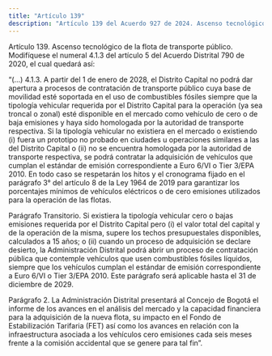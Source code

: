 ```yaml
---
title: "Artículo 139"
description: "Artículo 139 del Acuerdo 927 de 2024. Ascenso tecnológico de la flota de transporte público."
---
```


Artículo 139. Ascenso tecnológico de la flota de transporte público. Modifíquese el numeral 4.1.3 del artículo 5 del Acuerdo Distrital 790 de 2020, el cual quedará así:
 
“(...) 4.1.3. A partir del 1 de enero de 2028, el Distrito Capital no podrá dar apertura a procesos de contratación de transporte público cuya base de movilidad esté soportada en el uso de combustibles fósiles siempre que la tipología vehicular requerida por el Distrito Capital para la operación (ya sea troncal o zonal) esté disponible en el mercado como vehículo de cero o de baja emisiones y haya sido homologada por la autoridad de transporte respectiva. Si la tipología vehicular no existiera en el mercado o existiendo (i) fuera un prototipo no probado en ciudades u operaciones similares a las del Distrito Capital o (ii) no se encuentra homologada por la autoridad de transporte respectiva, se podrá contratar la adquisición de vehículos que cumplan el estándar de emisión correspondiente a Euro 6/VI o Tier 3/EPA 2010. En todo caso se respetarán los hitos y el cronograma fijado en el parágrafo 3° del artículo 8 de la Ley 1964 de 2019 para garantizar los porcentajes mínimos de vehículos eléctricos o de cero emisiones utilizados para la operación de las flotas.
 
Parágrafo Transitorio. Si existiera la tipología vehicular cero o bajas emisiones requerida por el Distrito Capital pero (i) el valor total del capital y de la operación de la misma, supere los techos presupuestales disponibles, calculados a 15 años; o (ii) cuando un proceso de adquisición se declare desierto, la Administración Distrital podrá abrir un proceso de contratación pública que contemple vehículos que usen combustibles fósiles líquidos, siempre que los vehículos cumplan el estándar de emisión correspondiente a Euro 6/VI o Tier 3/EPA 2010. Este parágrafo será aplicable hasta el 31 de diciembre de 2029.
 
Parágrafo 2. La Administración Distrital presentará al Concejo de Bogotá el informe de los avances en el análisis del mercado y la capacidad financiera para la adquisición de la nueva flota, su impacto en el Fondo de Estabilización Tarifaria (FET) así como los avances en relación con la infraestructura asociada a los vehículos cero emisiones cada seis meses frente a la comisión accidental que se genere para tal fin”.